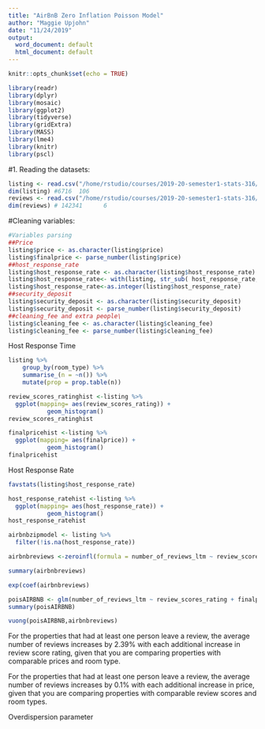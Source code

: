 ```yaml
---
title: "AirBnB Zero Inflation Poisson Model"
author: "Maggie Upjohn"
date: "11/24/2019"
output:
  word_document: default
  html_document: default
---
```


```r
knitr::opts_chunk$set(echo = TRUE)
```

```r
library(readr)
library(dplyr)
library(mosaic)
library(ggplot2)
library(tidyverse)
library(gridExtra) 
library(MASS)
library(lme4)
library(knitr)
library(pscl)
```

#1. Reading the datasets:
```r
listing <- read.csv("/home/rstudio/courses/2019-20-semester1-stats-316/Project/Kshitij-Rayan-Maggie/listings.csv")
dim(listing) #6716  106
reviews <- read.csv("/home/rstudio/courses/2019-20-semester1-stats-316/Project/Kshitij-Rayan-Maggie/reviews.csv")
dim(reviews) # 142341      6
```
#Cleaning variables:
```r
#Variables parsing
##Price
listing$price <- as.character(listing$price)
listing$finalprice <- parse_number(listing$price)
##host_response_rate
listing$host_response_rate <- as.character(listing$host_response_rate)
listing$host_response_rate<- with(listing, str_sub( host_response_rate,1,-2))
listing$host_response_rate<-as.integer(listing$host_response_rate)
##security_deposit
listing$security_deposit <- as.character(listing$security_deposit)
listing$security_deposit <- parse_number(listing$security_deposit)
##cleaning_fee and extra people\
listing$cleaning_fee <- as.character(listing$cleaning_fee)
listing$cleaning_fee <- parse_number(listing$cleaning_fee)

```

Host Response Time

```r
listing %>% 
    group_by(room_type) %>% 
    summarise_(n = ~n()) %>% 
    mutate(prop = prop.table(n))

review_scores_ratinghist <-listing %>%
  ggplot(mapping= aes(review_scores_rating)) +
           geom_histogram()
review_scores_ratinghist
```
```r
finalpricehist <-listing %>%
  ggplot(mapping= aes(finalprice)) +
           geom_histogram()
finalpricehist
```


Host Response Rate

```r
favstats(listing$host_response_rate)

host_response_ratehist <-listing %>%
  ggplot(mapping= aes(host_response_rate)) +
           geom_histogram()
host_response_ratehist

```

```r
airbnbzipmodel <- listing %>%
  filter(!is.na(host_response_rate))
```

```r
airbnbreviews <-zeroinfl(formula = number_of_reviews_ltm ~ review_scores_rating + finalprice+ room_type | host_response_rate, data = airbnbzipmodel)

summary(airbnbreviews)

exp(coef(airbnbreviews)
```

```r
poisAIRBNB <- glm(number_of_reviews_ltm ~ review_scores_rating + finalprice+ room_type, family=poisson, data=airbnbzipmodel)
summary(poisAIRBNB)

vuong(poisAIRBNB,airbnbreviews)
```


For the properties that had at least one person leave a review, the average number of reviews increases by 2.39% with each additional increase in review score rating, given that you are comparing properties with comparable prices and room type.

For the properties that had at least one person leave a review, the average number of reviews increases by 0.1% with each additional increase in price, given that you are comparing properties with comparable review scores and room types.


Overdispersion parameter





